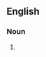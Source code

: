 ==English==

===Noun===
{{head|en|noun form|head=[[shotgun]] [[pleading]]s}}

# {{plural of|en|shotgun pleading}}